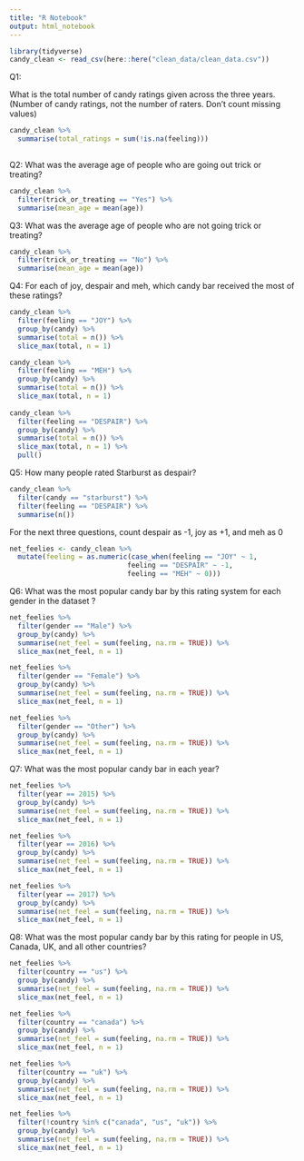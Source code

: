 ```yaml
---
title: "R Notebook"
output: html_notebook
---
```


```r
library(tidyverse)
candy_clean <- read_csv(here::here("clean_data/clean_data.csv"))
```

Q1:

What is the total number of candy ratings given across the three years.
(Number of candy ratings, not the number of raters. Don’t count missing values)

```r
candy_clean %>% 
  summarise(total_ratings = sum(!is.na(feeling)))
  
```

Q2: What was the average age of people who are going out trick or treating?

```r
candy_clean %>% 
  filter(trick_or_treating == "Yes") %>% 
  summarise(mean_age = mean(age))
```

Q3: What was the average age of people who are not going trick or treating?

```r
candy_clean %>% 
  filter(trick_or_treating == "No") %>% 
  summarise(mean_age = mean(age))
```

Q4: For each of joy, despair and meh, which candy bar received the most of these ratings?

```r
candy_clean %>% 
  filter(feeling == "JOY") %>% 
  group_by(candy) %>% 
  summarise(total = n()) %>% 
  slice_max(total, n = 1)

candy_clean %>% 
  filter(feeling == "MEH") %>% 
  group_by(candy) %>% 
  summarise(total = n()) %>% 
  slice_max(total, n = 1)
  
candy_clean %>% 
  filter(feeling == "DESPAIR") %>% 
  group_by(candy) %>% 
  summarise(total = n()) %>% 
  slice_max(total, n = 1) %>% 
  pull()

```


Q5:
How many people rated Starburst as despair?

```r
candy_clean %>% 
  filter(candy == "starburst") %>% 
  filter(feeling == "DESPAIR") %>% 
  summarise(n())
```
For the next three questions, count despair as -1, joy as +1, and meh as 0

```r
net_feelies <- candy_clean %>% 
  mutate(feeling = as.numeric(case_when(feeling == "JOY" ~ 1,
                             feeling == "DESPAIR" ~ -1,
                             feeling == "MEH" ~ 0)))
```


Q6:
What was the most popular candy bar by this rating system for each gender in the dataset ?

```r
net_feelies %>% 
  filter(gender == "Male") %>% 
  group_by(candy) %>% 
  summarise(net_feel = sum(feeling, na.rm = TRUE)) %>% 
  slice_max(net_feel, n = 1)
```
```r
net_feelies %>% 
  filter(gender == "Female") %>% 
  group_by(candy) %>% 
  summarise(net_feel = sum(feeling, na.rm = TRUE)) %>% 
  slice_max(net_feel, n = 1)
```

```r
net_feelies %>% 
  filter(gender == "Other") %>% 
  group_by(candy) %>% 
  summarise(net_feel = sum(feeling, na.rm = TRUE)) %>% 
  slice_max(net_feel, n = 1)
```

Q7:
What was the most popular candy bar in each year?

```r
net_feelies %>% 
  filter(year == 2015) %>% 
  group_by(candy) %>% 
  summarise(net_feel = sum(feeling, na.rm = TRUE)) %>% 
  slice_max(net_feel, n = 1)
```
```r
net_feelies %>% 
  filter(year == 2016) %>% 
  group_by(candy) %>% 
  summarise(net_feel = sum(feeling, na.rm = TRUE)) %>% 
  slice_max(net_feel, n = 1)
```

```r
net_feelies %>% 
  filter(year == 2017) %>% 
  group_by(candy) %>% 
  summarise(net_feel = sum(feeling, na.rm = TRUE)) %>% 
  slice_max(net_feel, n = 1)
```



Q8:
What was the most popular candy bar by this rating for people in US, Canada, UK, and all other countries?

```r
net_feelies %>% 
  filter(country == "us") %>% 
  group_by(candy) %>% 
  summarise(net_feel = sum(feeling, na.rm = TRUE)) %>% 
  slice_max(net_feel, n = 1)
```
```r
net_feelies %>% 
  filter(country == "canada") %>% 
  group_by(candy) %>% 
  summarise(net_feel = sum(feeling, na.rm = TRUE)) %>% 
  slice_max(net_feel, n = 1)
```
```r
net_feelies %>% 
  filter(country == "uk") %>% 
  group_by(candy) %>% 
  summarise(net_feel = sum(feeling, na.rm = TRUE)) %>% 
  slice_max(net_feel, n = 1)
```

```r
net_feelies %>% 
  filter(!country %in% c("canada", "us", "uk")) %>% 
  group_by(candy) %>% 
  summarise(net_feel = sum(feeling, na.rm = TRUE)) %>% 
  slice_max(net_feel, n = 1)
```


